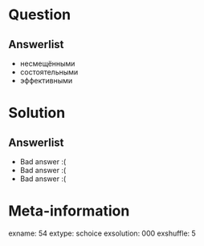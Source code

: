 Question
========


Answerlist
----------
*  несмещёнными
*  состоятельными
*  эффективными

Solution
========

Answerlist
----------
*  Bad answer :(
*  Bad answer :(
*  Bad answer :(

Meta-information
================
exname: 54
extype: schoice
exsolution: 000
exshuffle: 5
